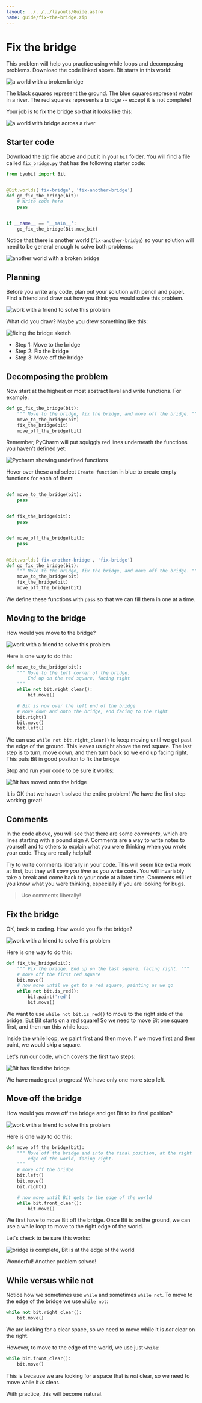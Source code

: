 ```yaml
---
layout: ../../../layouts/Guide.astro
name: guide/fix-the-bridge.zip
---
```



# Fix the bridge

<YouTube id='-QjtpK_xIIU' />

This problem will help you practice using while loops and decomposing problems.
Download the code linked above. Bit starts in this world:

![a world with a broken bridge](/images/guide/bit/fix-bridge.start.svg)

The black squares represent the ground. The blue squares represent water in a
river. The red squares represents a bridge -- except it is not complete!

Your job is to fix the bridge so that it looks like this:

![a world with bridge across a river](/images/guide/bit/fix-bridge.finish.svg)

## Starter code

Download the zip file above and put it in your `bit` folder. You will find a
file called `fix_bridge.py` that has the following starter code:

```python
from byubit import Bit


@Bit.worlds('fix-bridge', 'fix-another-bridge')
def go_fix_the_bridge(bit):
    # Write code here
    pass


if __name__ == '__main__':
    go_fix_the_bridge(Bit.new_bit)

```

Notice that there is another world (`fix-another-bridge`) so your solution will
need to be general enough to solve both problems:

![another world with a broken bridge](/images/guide/bit/fix-another-bridge.start.svg)

## Planning

Before you write any code, plan out your solution with pencil and paper. Find a
friend and draw out how you think you would solve this problem.

![work with a friend to solve this problem](/images/guide/work-with-a-friend.png)

What did you draw? Maybe you drew something like this:

![fixing the bridge sketch](/images/guide/bit/fix-bridge-sketch.png)

- Step 1: Move to the bridge
- Step 2: Fix the bridge
- Step 3: Move off the bridge

## Decomposing the problem

Now start at the highest or most abstract level and write functions. For
example:

```python
def go_fix_the_bridge(bit):
    """ Move to the bridge, fix the bridge, and move off the bridge. """
    move_to_the_bridge(bit)
    fix_the_bridge(bit)
    move_off_the_bridge(bit)
```

Remember, PyCharm will put squiggly red lines underneath the functions you
haven't defined yet:

![Pycharm showing undefined functions](/images/guide/bit/fix-bridge-function-not-defined.png)

Hover over these and select `Create function` in blue to create empty functions
for each of them:

```python

def move_to_the_bridge(bit):
    pass


def fix_the_bridge(bit):
    pass


def move_off_the_bridge(bit):
    pass


@Bit.worlds('fix-another-bridge', 'fix-bridge')
def go_fix_the_bridge(bit):
    """ Move to the bridge, fix the bridge, and move off the bridge. """
    move_to_the_bridge(bit)
    fix_the_bridge(bit)
    move_off_the_bridge(bit)
```

We define these functions with `pass` so that we can fill them in one at a time.

## Moving to the bridge

How would you move to the bridge?

![work with a friend to solve this problem](/images/guide/work-with-a-friend.png)

Here is one way to do this:

```python
def move_to_the_bridge(bit):
    """ Move to the left corner of the bridge.
        End up on the red square, facing right
    """
    while not bit.right_clear():
        bit.move()

    # Bit is now over the left end of the bridge
    # Move down and onto the bridge, end facing to the right
    bit.right()
    bit.move()
    bit.left()
```

We can use `while not bit.right_clear()` to keep moving until we get past the
edge of the ground. This leaves us right above the red square. The last step is
to turn, move down, and then turn back so we end up facing right. This puts Bit
in good position to fix the bridge.

Stop and run your code to be sure it works:

![Bit has moved onto the bridge](/images/guide/bit/fix-bridge-step-1.png)

It is OK that we haven't solved the entire problem! We have the first step
working great!

## Comments

In the code above, you will see that there are some _comments_, which are lines
starting with a pound sign `#`. Comments are a way to write notes to yourself
and to others to explain what you were thinking when you wrote your code. They
are really helpful!

Try to write comments liberally in your code. This will seem like extra work at
first, but they will _save you time_ as you write code. You will invariably take
a break and come back to your code at a later time. Comments will let you know
what you were thinking, especially if you are looking for bugs.

> Use comments liberally!

## Fix the bridge

OK, back to coding. How would you fix the bridge?

![work with a friend to solve this problem](/images/guide/work-with-a-friend.png)

Here is one way to do this:

```python
def fix_the_bridge(bit):
    """ Fix the bridge. End up on the last square, facing right. """
    # move off the first red square
    bit.move()
    # now move until we get to a red square, painting as we go
    while not bit.is_red():
        bit.paint('red')
        bit.move()
```

We want to use `while not bit.is_red()` to move to the right side of the bridge.
But Bit starts on a red square! So we need to move Bit one square first, and
then run this while loop.

Inside the while loop, we paint first and then move. If we move first and then
paint, we would skip a square.

Let's run our code, which covers the first two steps:

![Bit has fixed the bridge](/images/guide/bit/fix-bridge-step-2.png)

We have made great progress! We have only one more step left.

## Move off the bridge

How would you move off the bridge and get Bit to its final position?

![work with a friend to solve this problem](/images/guide/work-with-a-friend.png)

Here is one way to do this:

```python
def move_off_the_bridge(bit):
    """ Move off the bridge and into the final position, at the right
        edge of the world, facing right.
    """
    # move off the bridge
    bit.left()
    bit.move()
    bit.right()

    # now move until Bit gets to the edge of the world
    while bit.front_clear():
        bit.move()
```

We first have to move Bit off the bridge. Once Bit is on the ground, we can use
a while loop to move to the right edge of the world.

Let's check to be sure this works:

![bridge is complete, Bit is at the edge of the world](/images/guide/bit/fix-bridge-complete.png)

Wonderful! Another problem solved!

## While versus while not

Notice how we sometimes use `while` and sometimes `while not`. To move to the
edge of the bridge we use `while not`:

```python
while not bit.right_clear():
    bit.move()
```

We are looking for a clear space, so we need to move while it is _not_ clear on
the right.

However, to move to the edge of the world, we use just `while`:

```python
while bit.front_clear():
    bit.move()
```

This is because we are looking for a space that is _not_ clear, so we need to
move while it _is_ clear.

With practice, this will become natural.
